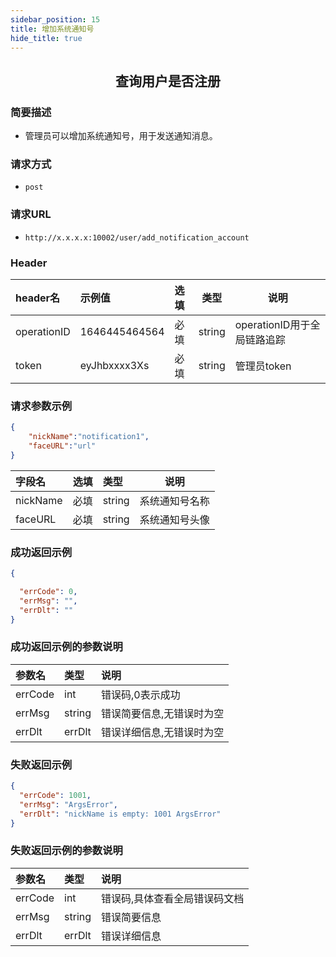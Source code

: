 ```yaml
---
sidebar_position: 15
title: 增加系统通知号
hide_title: true
---
```


<center>

## 查询用户是否注册

</center>

### 简要描述
- 管理员可以增加系统通知号，用于发送通知消息。
### 请求方式
- `post`
### 请求URL
- `http://x.x.x.x:10002/user/add_notification_account`


### Header
|header名|示例值|选填|类型|说明|
|:----    |:-------    |:--- |---|------      |
|operationID|1646445464564|必填|string|operationID用于全局链路追踪|
|token|eyJhbxxxx3Xs|必填|string|管理员token|


### 请求参数示例


```json
{
    "nickName":"notification1",
    "faceURL":"url"
}
```
|字段名|选填|类型|说明|
|:----    |:-------    |:--- |---|
|nickName|必填|string|系统通知号名称|
|faceURL|必填|string|系统通知号头像|
### 成功返回示例


```json
{

  "errCode": 0,
  "errMsg": "",
  "errDlt": ""
}
```
### 成功返回示例的参数说明


|参数名|类型|说明|
|:----    |:-------    |:--- |
|errCode|int|错误码,0表示成功|
|errMsg|string|错误简要信息,无错误时为空|
|errDlt|errDlt|错误详细信息,无错误时为空|
### 失败返回示例


```json
{
  "errCode": 1001,
  "errMsg": "ArgsError",
  "errDlt": "nickName is empty: 1001 ArgsError"
}
```
### 失败返回示例的参数说明


|参数名|类型|说明|
|:----    |:-------    |:--- |
|errCode|int|错误码,具体查看全局错误码文档|
|errMsg|string|错误简要信息|
|errDlt|errDlt|错误详细信息|